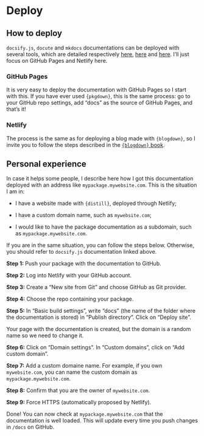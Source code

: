 # Deploy

## How to deploy

`docsify.js`, `docute` and `mkdocs` documentations can be deployed with several tools, which are detailed respectively [here](https://docsify.js.org/#/deploy), [here](https://docute.egoist.dev/guide/deployment) and [here](https://www.mkdocs.org/user-guide/deploying-your-docs/). I'll just focus on GitHub Pages and Netlify here.


### GitHub Pages

It is very easy to deploy the documentation with GitHub Pages so I start with this. If you have ever used `{pkgdown}`, this is the same process: go to your GitHub repo settings, add "docs" as the source of GitHub Pages, and that's it!


### Netlify

The process is the same as for deploying a blog made with `{blogdown}`, so I invite you to follow the steps described in the [`{blogdown}` book](https://bookdown.org/yihui/blogdown/netlify.html).


## Personal experience

In case it helps some people, I describe here how I got this documentation deployed with an address like `mypackage.mywebsite.com`. This is the situation I am in:

* I have a website made with `{distill}`, deployed through Netlify;

* I have a custom domain name, such as `mywebsite.com`;

* I would like to have the package documentation as a subdomain, such as `mypackage.mywebsite.com`.

If you are in the same situation, you can follow the steps below. Otherwise, you should refer to `docsify.js` documentation linked above.

**Step 1:** Push your package with the documentation to GitHub.

**Step 2:** Log into Netlify with your GitHub account.

**Step 3:** Create a "New site from Git" and choose GitHub as Git provider.

**Step 4:** Choose the repo containing your package.

**Step 5:** In "Basic build settings", write "docs" (the name of the folder where the documentation is stored) in "Publish directory". Click on "Deploy site".

Your page with the documentation is created, but the domain is a random name so we need to change it.

**Step 6:** Click on "Domain settings". In "Custom domains", click on "Add custom domain". 

**Step 7:** Add a custom domaine name. For example, if you own `mywebsite.com`, you can name the custom domain as `mypackage.mywebsite.com`.

**Step 8:** Confirm that you are the owner of `mywebsite.com`.

**Step 9:** Force HTTPS (automatically proposed by Netlify).

Done! You can now check at `mypackage.mywebsite.com` that the documentation is well loaded. This will update every time you push changes in `/docs` on GitHub.



